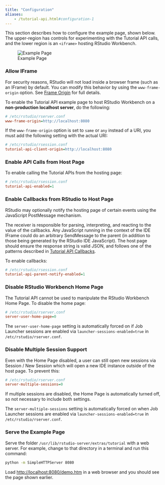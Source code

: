 ```yaml
---
title: "Configuration"
aliases:
	- /tutorial-api.html#configuration-1
---
```


This section describes how to configure the example page, shown below. The upper-region has controls for experimenting with the Tutorial API calls, and the lower region is an `<iframe>` hosting RStudio Workbench.

![Example Page](../images/TutorialAPIDemo.png)

### Allow IFrame
For security reasons, RStudio will not load inside a browser frame (such as an IFrame) by default. You can modify this behavior by using the `www-frame-origin` option. See [Frame Origin](../access_and_security/frame_origin.qmd) for full details.

To enable the Tutorial API example page to host RStudio Workbench on a **non-production localhost server**, do the following:



```ini
# /etc/rstudio/rserver.conf
www-frame-origin=http://localhost:8080
```

::: {.callout-note}
If the `www-frame-origin` option is set to `same` or `any` instead of a URI, you must add the following setting with the actual URI:

```ini
# /etc/rstudio/rsession.conf
tutorial-api-client-origin=http://localhost:8080
```
:::

### Enable API Calls from Host Page
To enable calling the Tutorial APIs from the hosting page:

```ini
# /etc/rstudio/rsession.conf
tutorial-api-enabled=1
```

### Enable Callbacks from RStudio to Host Page
RStudio may optionally notify the hosting page of certain events using the JavaScript PostMessage mechanism.

The receiver is responsible for parsing, interpreting, and reacting to the value of the callbacks. Any JavaScript running in the context of the IDE IFrame could do an arbitrary SendMessage to the parent (in addition to those being generated by the RStudio IDE JavaScript). The host page should ensure the response string is valid JSON, and follows one of the patterns described in [Tutorial API Callbacks](tutorial_api_callbacks.qmd).

To enable callbacks:



```ini
# /etc/rstudio/rsession.conf
tutorial-api-parent-notify-enabled=1
```

### Disable RStudio Workbench Home Page
The Tutorial API cannot be used to manipulate the RStudio Workbench Home Page. To disable the home page:


```ini
# /etc/rstudio/rserver.conf
server-user-home-page=0
```

::: {.callout-note}
The `server-user-home-page` setting is automatically forced on if Job Launcher sessions are enabled via `launcher-sessions-enabled=true` in `/etc/rstudio/rserver.conf`.
:::


### Disable Multiple Session Support
Even with the Home Page disabled, a user can still open new sessions via Session / New Session which will open a new IDE instance outside of the host page. To prevent this:

```ini
# /etc/rstudio/rserver.conf
server-multiple-sessions=0
```

If multiple sessions are disabled, the Home Page is automatically turned off, so not necessary to include both settings.

::: {.callout-note}
The `server-multiple-sessions` setting is automatically forced on when Job Launcher sessions are enabled via `launcher-sessions-enabled=true` in `/etc/rstudio/rserver.conf`.
:::


### Serve the Example Page

Serve the folder `/usr/lib/rstudio-server/extras/tutorial` with a web server. For example, change to that directory in a terminal and run this command:

```bash
python -m SimpleHTTPServer 8080
```

Load <http://localhost:8080/demo.htm> in a web browser and you should see the page shown earlier.

